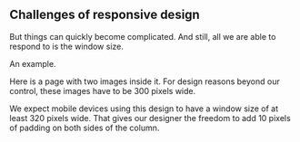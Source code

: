 
<Meta title="Challenges of responsive design/Example 1" />

## Challenges of responsive design

But things can quickly become complicated. And still, all we are able to respond to is the window size.

An example.

Here is a page with two images inside it. For design reasons beyond our control, these images have to be 300 pixels wide.

We expect mobile devices using this design to have a window size of at least 320 pixels wide. That gives our designer the freedom to add 10 pixels of padding on both sides of the column.

<Preview>
  <Story name="test">
    <Page width='320px'>
      <div className='container'>
        <Figure author='Christian Holzinger' />
        <Figure author='Nitish Meena' />
      </div>
    </Page>
  </Story>
</Preview>
